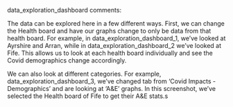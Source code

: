 data_exploration_dashboard comments:

The data can be explored here in a few different ways. First, we can change the Health board and have our graphs change to only be data from that health board. For example, in data_exploration_dashboard_1, we've looked at Ayrshire and Arran, while in data_exploration_dashboard_2 we've looked at Fife. This allows us to look at each health board individually and see the Covid demographics change accordingly. 

We can also look at different categories. For example, data_exploration_dashboard_3, we've changed tab from 'Covid Impacts - Demographics' and are looking at 'A&E' graphs. In this screenshot, we've selected the Health board of Fife to get their A&E stats.s